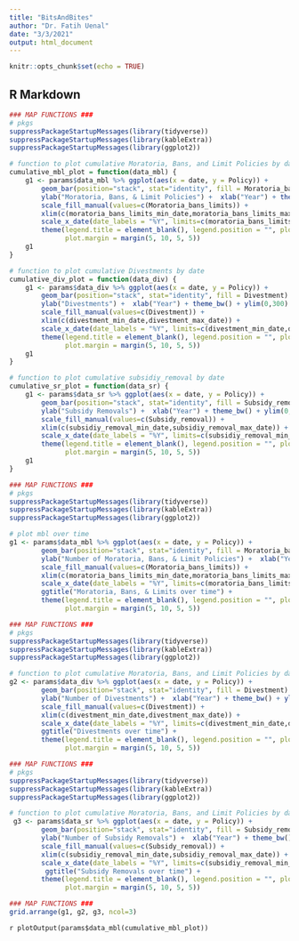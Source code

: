 ```yaml
---
title: "BitsAndBites"
author: "Dr. Fatih Uenal"
date: "3/3/2021"
output: html_document
---
```


```r
knitr::opts_chunk$set(echo = TRUE)
```

## R Markdown

```r
### MAP FUNCTIONS ###
# pkgs
suppressPackageStartupMessages(library(tidyverse))
suppressPackageStartupMessages(library(kableExtra))
suppressPackageStartupMessages(library(ggplot2))

# function to plot cumulative Moratoria, Bans, and Limit Policies by date
cumulative_mbl_plot = function(data_mbl) {
    g1 <- params$data_mbl %>% ggplot(aes(x = date, y = Policy)) + 
        geom_bar(position="stack", stat="identity", fill = Moratoria_bans_limits) + 
        ylab("Moratoria, Bans, & Limit Policies") +  xlab("Year") + theme_bw() + ylim(0,30) +
        scale_fill_manual(values=c(Moratoria_bans_limits)) +
        xlim(c(moratoria_bans_limits_min_date,moratoria_bans_limits_max_date)) + 
        scale_x_date(date_labels = "%Y", limits=c(moratoria_bans_limits_min_date,moratoria_bans_limits_max_date)) +
        theme(legend.title = element_blank(), legend.position = "", plot.title = element_text(size=10), 
              plot.margin = margin(5, 10, 5, 5))
    g1
}

# function to plot cumulative Divestments by date
cumulative_div_plot = function(data_div) {
    g1 <- params$data_div %>% ggplot(aes(x = date, y = Policy)) + 
        geom_bar(position="stack", stat="identity", fill = Divestment) + 
        ylab("Divestments") +  xlab("Year") + theme_bw() + ylim(0,300) +
        scale_fill_manual(values=c(Divestment)) +
        xlim(c(divestment_min_date,divestment_max_date)) + 
        scale_x_date(date_labels = "%Y", limits=c(divestment_min_date,divestment_max_date)) +
        theme(legend.title = element_blank(), legend.position = "", plot.title = element_text(size=10), 
              plot.margin = margin(5, 10, 5, 5))
    g1
}

# function to plot cumulative subsidiy_removal by date
cumulative_sr_plot = function(data_sr) {
    g1 <- params$data_sr %>% ggplot(aes(x = date, y = Policy)) + 
        geom_bar(position="stack", stat="identity", fill = Subsidy_removal) + 
        ylab("Subsidy Removals") +  xlab("Year") + theme_bw() + ylim(0,8) +
        scale_fill_manual(values=c(Subsidy_removal)) +
        xlim(c(subsidiy_removal_min_date,subsidiy_removal_max_date)) + 
        scale_x_date(date_labels = "%Y", limits=c(subsidiy_removal_min_date,subsidiy_removal_max_date)) +
        theme(legend.title = element_blank(), legend.position = "", plot.title = element_text(size=10), 
              plot.margin = margin(5, 10, 5, 5))
    g1
}
```


```r
### MAP FUNCTIONS ###
# pkgs
suppressPackageStartupMessages(library(tidyverse))
suppressPackageStartupMessages(library(kableExtra))
suppressPackageStartupMessages(library(ggplot2))

# plot mbl over time
g1 <- params$data_mbl %>% ggplot(aes(x = date, y = Policy)) + 
        geom_bar(position="stack", stat="identity", fill = Moratoria_bans_limits) + 
        ylab("Number of Moratoria, Bans, & Limit Policies") +  xlab("Year") + theme_bw() + ylim(0,30) +
        scale_fill_manual(values=c(Moratoria_bans_limits)) +
        xlim(c(moratoria_bans_limits_min_date,moratoria_bans_limits_max_date)) + 
        scale_x_date(date_labels = "%Y", limits=c(moratoria_bans_limits_min_date,moratoria_bans_limits_max_date)) +
        ggtitle("Moratoria, Bans, & Limits over time") + 
        theme(legend.title = element_blank(), legend.position = "", plot.title = element_text(size=10), 
              plot.margin = margin(5, 10, 5, 5))

```

```r
### MAP FUNCTIONS ###
# pkgs
suppressPackageStartupMessages(library(tidyverse))
suppressPackageStartupMessages(library(kableExtra))
suppressPackageStartupMessages(library(ggplot2))

# function to plot cumulative Moratoria, Bans, and Limit Policies by date
g2 <- params$data_div %>% ggplot(aes(x = date, y = Policy)) + 
        geom_bar(position="stack", stat="identity", fill = Divestment) + 
        ylab("Number of Divestments") +  xlab("Year") + theme_bw() + ylim(0,300) +
        scale_fill_manual(values=c(Divestment)) +
        xlim(c(divestment_min_date,divestment_max_date)) + 
        scale_x_date(date_labels = "%Y", limits=c(divestment_min_date,divestment_max_date)) +
        ggtitle("Divestments over time") + 
        theme(legend.title = element_blank(), legend.position = "", plot.title = element_text(size=10), 
              plot.margin = margin(5, 10, 5, 5))
```

```r
### MAP FUNCTIONS ###
# pkgs
suppressPackageStartupMessages(library(tidyverse))
suppressPackageStartupMessages(library(kableExtra))
suppressPackageStartupMessages(library(ggplot2))

# function to plot cumulative Moratoria, Bans, and Limit Policies by date
 g3 <- params$data_sr %>% ggplot(aes(x = date, y = Policy)) + 
        geom_bar(position="stack", stat="identity", fill = Subsidy_removal) + 
        ylab("Number of Subsidy Removals") +  xlab("Year") + theme_bw() + ylim(0,8) +
        scale_fill_manual(values=c(Subsidy_removal)) +
        xlim(c(subsidiy_removal_min_date,subsidiy_removal_max_date)) + 
        scale_x_date(date_labels = "%Y", limits=c(subsidiy_removal_min_date,subsidiy_removal_max_date)) +
         ggtitle("Subsidy Removals over time") + 
        theme(legend.title = element_blank(), legend.position = "", plot.title = element_text(size=10), 
              plot.margin = margin(5, 10, 5, 5))
```

```r
### MAP FUNCTIONS ###
grid.arrange(g1, g2, g3, ncol=3)
```

`r plotOutput(params$data_mbl(cumulative_mbl_plot))`